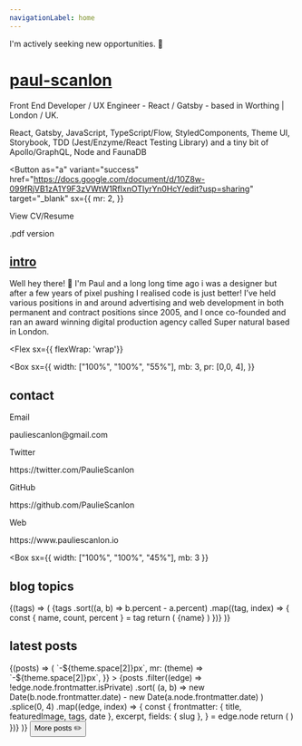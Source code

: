 ```yaml
---
navigationLabel: home
---
```



<Alert variant="success">I'm actively seeking new opportunities. 👀</Alert>
<Divider />

# [paul-scanlon](#paul-scanlon)

Front End Developer / UX Engineer - React / Gatsby - based in Worthing | London / UK.

React, Gatsby, JavaScript, TypeScript/Flow, StyledComponents, Theme UI, Storybook, TDD (Jest/Enzyme/React Testing Library) and a tiny bit of Apollo/GraphQL, Node and FaunaDB

<Button
  as="a"
  variant="success"
  href="https://docs.google.com/document/d/10Z8w-099fRjVB1zA1Y9F3zVWtW1RfIxnOTIyrYn0HcY/edit?usp=sharing"
  target="_blank"
  sx={{
    mr: 2,
  }}
>
  View CV/Resume
</Button>

<Link
  href="https://drive.google.com/file/d/1l0x20rtVINhRdfSNcOcdFEhSRNfgCC1x/view?usp=sharing"
  target="_blank"
  title="View CV"
>
  .pdf version
</Link>
<Divider />
<Divider />

## [intro](#intro)

Well hey there! 👋 I'm Paul and a long long time ago i was a designer but after a few years of pixel pushing I realised code is just better! I’ve held various positions in and around advertising and web development in both permanent and contract positions since 2005, and I once co-founded and ran an award winning digital production agency called Super natural based in London.

<Divider />

<Flex
  sx={{ flexWrap: 'wrap'}}
>
<Box
  sx={{
    width: ["100%", "100%", "55%"],
    mb: 3,
    pr: [0,0, 4],
  }}
>

## contact

<Text>Email</Text>
<Link href="mailto:pauliescanlon@gmail.com" target="_blank" variant="styles.a">
  pauliescanlon@gmail.com
</Link>
<Divider />

<Text>Twitter</Text>
<Link
  href="https://twitter.com/PaulieScanlon"
  target="_blank"
  variant="styles.a"
>
  https://twitter.com/PaulieScanlon
</Link>
<Divider />

<Text>GitHub</Text>
<Link
  href="https://github.com/PaulieScanlon"
  target="_blank"
  variant="styles.a"
>
  https://github.com/PaulieScanlon
</Link>
<Divider />

<Text>Web</Text>
<Link
  href="https://www.pauliescanlon.io"
  target="_blank"
  variant="styles.a"
>
  https://www.pauliescanlon.io
</Link>
<Divider />
<Divider />
</Box>

<Box
  sx={{
    width: ["100%", "100%", "45%"],
    mb: 3
  }}
>

## blog topics

<Divider />

<SourceTags>
  {(tags) => (
    <Box>
      {tags
        .sort((a, b) => b.percent - a.percent)
        .map((tag, index) => {
          const { name, count, percent } = tag
          return (
            <Badge
              key={index}
              variant="primary"
              sx={{
                mr: 2,
                mb: 2,
                color: mix("secondary", "primary", `${index / tags.length}`),
                borderColor: mix(
                  "secondary",
                  "primary",
                  `${index / tags.length}`
                ),
              }}
            >
              {name}
            </Badge>
          )
        })}
    </Box>
  )}
</SourceTags>

<Divider />
<Divider />

</Box>
</Flex>

## latest posts

<Divider />

<SourceList filter="posts">
  {(posts) => (
    <Flex
      sx={{
        flexWrap: "wrap",
        ml: (theme) => `-${theme.space[2]}px`,
        mr: (theme) => `-${theme.space[2]}px`,
      }}
    >
      {posts
        .filter((edge) => !edge.node.frontmatter.isPrivate)
        .sort(
          (a, b) =>
            new Date(b.node.frontmatter.date) -
            new Date(a.node.frontmatter.date)
        )
        .splice(0, 4)
        .map((edge, index) => {
          const {
            frontmatter: { title, featuredImage, tags, date },
            excerpt,
            fields: { slug },
          } = edge.node
          return (
            <PostCard
              key={index}
              title={title}
              featuredImage={featuredImage}
              tags={tags}
              date={date}
              excerpt={excerpt}
              slug={slug}
            />
          )
        })}
    </Flex>
  )}
</SourceList>
<Divider />
<Flex
  sx={{
    justifyContent: "center",
  }}
>
  <Box>
    <Button as="a" variant="ghost" href="/posts">
      More posts ✏️
    </Button>
  </Box>
</Flex>

